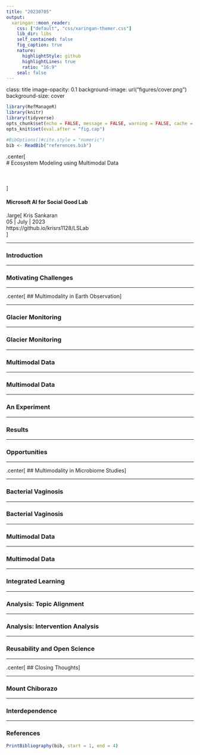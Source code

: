 ```yaml
---
title: "20230705"
output:
  xaringan::moon_reader:
    css: ["default", "css/xaringan-themer.css"]
    lib_dir: libs
    self_contained: false
    fig_caption: true
    nature:
      highlightStyle: github
      highlightLines: true
      ratio: "16:9"
    seal: false
---
```


class: title
image-opacity: 0.1
background-image: url("figures/cover.png")
background-size: cover

```r
library(RefManageR)
library(knitr)
library(tidyverse)
opts_chunk$set(echo = FALSE, message = FALSE, warning = FALSE, cache = TRUE, dpi = 200, fig.align = "center", fig.width = 6, fig.height = 3, eval = TRUE)
opts_knit$set(eval.after = "fig.cap")

#BibOptions()#cite.style = "numeric")
bib <- ReadBib("references.bib")
```

.center[
<br/>
# Ecosystem Modeling using Multimodal Data
<br/>
<br/>
<br/>
<br/>
]

#### Microsoft AI for Social Good Lab

.large[
Kris Sankaran <br/>
05 | July | 2023 <br/>
https://github.io/krisrs1128/LSLab
<br/>
]

---

### Introduction

---

### Motivating Challenges

---

.center[
## Multimodality in Earth Observation
]

---

### Glacier Monitoring

---

### Glacier Monitoring

---

### Multimodal Data

---

### Multimodal Data

---

### An Experiment

---

### Results

---

### Opportunities

---

.center[
## Multimodality in Microbiome Studies
]

---

### Bacterial Vaginosis

---

### Bacterial Vaginosis

---

### Multimodal Data

---

### Multimodal Data

---

### Integrated Learning

---

### Analysis: Topic Alignment

---

### Analysis: Intervention Analysis

---

### Reusability and Open Science

---

.center[
## Closing Thoughts
]

---

### Mount Chiborazo

---

### Interdependence

---

### References

```r
PrintBibliography(bib, start = 1, end = 4)
```
